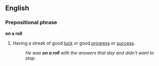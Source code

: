 ==English==
===Prepositional phrase===
'''on a roll'''
#{{idiom}} Having a streak of good [[luck]] or good [[progress]] or [[success]].
#:''He was '''on a roll''' with the answers that day and didn't want to stop.''